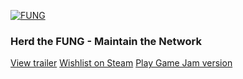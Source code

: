 [![FUNG](../../images/fung.png)](https://www.youtube.com/watch?v=TVEq682MVQ8)

### Herd the FUNG - Maintain the Network

<a class="btn btn-primary" href="https://www.youtube.com/watch?v=TVEq682MVQ8">View trailer</a>
<a class="btn btn-default" href="https://store.steampowered.com/app/2467310/FUNG/">Wishlist on Steam</a>
<a class="btn btn-default" href="https://mellowarpeggiation.itch.io/fung">Play Game Jam version</a>
